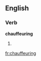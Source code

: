 ==English==

===Verb===
'''chauffeuring'''

# {{present participle of|chauffeur}}

[[fr:chauffeuring]]